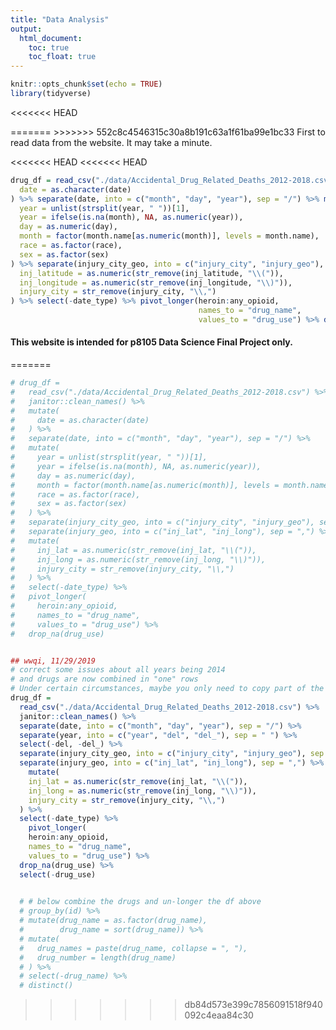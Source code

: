 ```yaml
---
title: "Data Analysis"
output: 
  html_document:
    toc: true
    toc_float: true
---
```


```r
knitr::opts_chunk$set(echo = TRUE)
library(tidyverse)
```

<<<<<<< HEAD

=======
>>>>>>> 552c8c4546315c30a8b191c63a1f61ba99e1bc33
First to read data from the website. It may take a minute.

<<<<<<< HEAD
<<<<<<< HEAD

```r
drug_df = read_csv("./data/Accidental_Drug_Related_Deaths_2012-2018.csv") %>% janitor::clean_names() %>% mutate(
  date = as.character(date)
) %>% separate(date, into = c("month", "day", "year"), sep = "/") %>% mutate(
  year = unlist(strsplit(year, " "))[1],
  year = ifelse(is.na(month), NA, as.numeric(year)),
  day = as.numeric(day),
  month = factor(month.name[as.numeric(month)], levels = month.name),
  race = as.factor(race),
  sex = as.factor(sex)
) %>% separate(injury_city_geo, into = c("injury_city", "injury_geo"), sep = "CT") %>% separate(injury_geo, into = c("inj_latitude", "inj_longitude"), sep = ",") %>% mutate(
  inj_latitude = as.numeric(str_remove(inj_latitude, "\\(")),
  inj_longitude = as.numeric(str_remove(inj_longitude, "\\)")),
  injury_city = str_remove(injury_city, "\\,")
) %>% select(-date_type) %>% pivot_longer(heroin:any_opioid,
                                          names_to = "drug_name",
                                          values_to = "drug_use") %>% drop_na(drug_use)
```

#### This website is intended for p8105 Data Science Final Project only. 

=======
```r
# drug_df = 
#   read_csv("./data/Accidental_Drug_Related_Deaths_2012-2018.csv") %>%
#   janitor::clean_names() %>% 
#   mutate(
#     date = as.character(date)
#   ) %>% 
#   separate(date, into = c("month", "day", "year"), sep = "/") %>% 
#   mutate(
#     year = unlist(strsplit(year, " "))[1],
#     year = ifelse(is.na(month), NA, as.numeric(year)),
#     day = as.numeric(day),
#     month = factor(month.name[as.numeric(month)], levels = month.name),
#     race = as.factor(race),
#     sex = as.factor(sex)
#   ) %>% 
#   separate(injury_city_geo, into = c("injury_city", "injury_geo"), sep = "CT") %>% 
#   separate(injury_geo, into = c("inj_lat", "inj_long"), sep = ",") %>% 
#   mutate(
#     inj_lat = as.numeric(str_remove(inj_lat, "\\(")),
#     inj_long = as.numeric(str_remove(inj_long, "\\)")),
#     injury_city = str_remove(injury_city, "\\,")
#   ) %>% 
#   select(-date_type) %>% 
#   pivot_longer(
#     heroin:any_opioid,
#     names_to = "drug_name",
#     values_to = "drug_use") %>% 
#   drop_na(drug_use)


## wwqi, 11/29/2019
# correct some issues about all years being 2014
# and drugs are now combined in "one" rows
# Under certain circumstances, maybe you only need to copy part of the code below for you analysis purposes. 
drug_df = 
  read_csv("./data/Accidental_Drug_Related_Deaths_2012-2018.csv") %>% 
  janitor::clean_names() %>% 
  separate(date, into = c("month", "day", "year"), sep = "/") %>% 
  separate(year, into = c("year", "del", "del_"), sep = " ") %>% 
  select(-del, -del_) %>% 
  separate(injury_city_geo, into = c("injury_city", "injury_geo"), sep = "CT") %>% 
  separate(injury_geo, into = c("inj_lat", "inj_long"), sep = ",") %>% 
    mutate(
    inj_lat = as.numeric(str_remove(inj_lat, "\\(")),
    inj_long = as.numeric(str_remove(inj_long, "\\)")),
    injury_city = str_remove(injury_city, "\\,")
  ) %>% 
  select(-date_type) %>% 
    pivot_longer(
    heroin:any_opioid,
    names_to = "drug_name",
    values_to = "drug_use") %>% 
  drop_na(drug_use) %>% 
  select(-drug_use) 
  

  # # below combine the drugs and un-longer the df above
  # group_by(id) %>% 
  # mutate(drug_name = as.factor(drug_name), 
  #        drug_name = sort(drug_name)) %>% 
  # mutate(
  #   drug_names = paste(drug_name, collapse = ", "), 
  #   drug_number = length(drug_name)
  # ) %>% 
  # select(-drug_name) %>% 
  # distinct()
```

>>>>>>> db84d573e399c7856091518f940092c4eaa84c30
